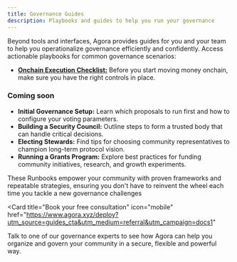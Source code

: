 ```yaml
---
title: Governance Guides
description: Playbooks and guides to help you run your governance
---
```


Beyond tools and interfaces, Agora provides guides for you and your team to help you operationalize governance efficiently and confidently. Access actionable playbooks for common governance scenarios:

- [**Onchain Execution Checklist:**](/onchain-execution-guide) Before you start moving money onchain, make sure you have the right controls in place.

### Coming soon
- **Initial Governance Setup:** Learn which proposals to run first and how to configure your voting parameters.
- **Building a Security Council:** Outline steps to form a trusted body that can handle critical decisions.
- **Electing Stewards:** Find tips for choosing community representatives to champion long-term protocol vision.
- **Running a Grants Program:** Explore best practices for funding community initiatives, research, and growth experiments.

These Runbooks empower your community with proven frameworks and repeatable strategies, ensuring you don't have to reinvent the wheel each time you tackle a new governance challenges

<Card
  title="Book your free consultation"
  icon="mobile"
  href="https://www.agora.xyz/deploy?utm_source=guides_cta&utm_medium=referral&utm_campaign=docs1"
>
  Talk to one of our governance experts to see how Agora can help you organize
  and govern your community in a secure, flexible and powerful way.
</Card>
